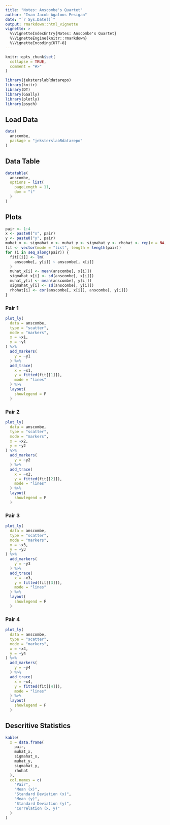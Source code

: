 ```yaml
---
title: "Notes: Anscombe's Quartet"
author: "Ivan Jacob Agaloos Pesigan"
date: "`r Sys.Date()`"
output: rmarkdown::html_vignette
vignette: >
  %\VignetteIndexEntry{Notes: Anscombe's Quartet}
  %\VignetteEngine{knitr::rmarkdown}
  %\VignetteEncoding{UTF-8}
---
```


```r
knitr::opts_chunk$set(
  collapse = TRUE,
  comment = "#>"
)
```

```r
library(jeksterslabRdatarepo)
library(knitr)
library(DT)
library(GGally)
library(plotly)
library(psych)
```

## Load Data

```r
data(
  anscombe,
  package = "jeksterslabRdatarepo"
)
```

## Data Table

```r
datatable(
  anscombe,
  options = list(
    pageLength = 11,
    dom = "t"
  )
)
```

## Plots

```r
pair <- 1:4
x <- paste0("x", pair)
y <- paste0("y", pair)
muhat_x <- sigmahat_x <- muhat_y <- sigmahat_y <- rhohat <- rep(x = NA, times = length(pairs))
fit <- vector(mode = "list", length = length(pair))
for (i in seq_along(pair)) {
  fit[[i]] <- lm(
    anscombe[, y[i]] ~ anscombe[, x[i]]
  )
  muhat_x[i] <- mean(anscombe[, x[i]])
  sigmahat_x[i] <- sd(anscombe[, x[i]])
  muhat_y[i] <- mean(anscombe[, y[i]])
  sigmahat_y[i] <- sd(anscombe[, y[i]])
  rhohat[i] <- cor(anscombe[, x[i]], anscombe[, y[i]])
}
```

### Pair 1

```r
plot_ly(
  data = anscombe,
  type = "scatter",
  mode = "markers",
  x = ~x1,
  y = ~y1
) %>%
  add_markers(
    y = ~y1
  ) %>%
  add_trace(
    x = ~x1,
    y = fitted(fit[[1]]),
    mode = "lines"
  ) %>%
  layout(
    showlegend = F
  )
```

### Pair 2

```r
plot_ly(
  data = anscombe,
  type = "scatter",
  mode = "markers",
  x = ~x2,
  y = ~y2
) %>%
  add_markers(
    y = ~y2
  ) %>%
  add_trace(
    x = ~x2,
    y = fitted(fit[[2]]),
    mode = "lines"
  ) %>%
  layout(
    showlegend = F
  )
```

### Pair 3

```r
plot_ly(
  data = anscombe,
  type = "scatter",
  mode = "markers",
  x = ~x3,
  y = ~y3
) %>%
  add_markers(
    y = ~y3
  ) %>%
  add_trace(
    x = ~x3,
    y = fitted(fit[[3]]),
    mode = "lines"
  ) %>%
  layout(
    showlegend = F
  )
```

### Pair 4

```r
plot_ly(
  data = anscombe,
  type = "scatter",
  mode = "markers",
  x = ~x4,
  y = ~y4
) %>%
  add_markers(
    y = ~y4
  ) %>%
  add_trace(
    x = ~x4,
    y = fitted(fit[[4]]),
    mode = "lines"
  ) %>%
  layout(
    showlegend = F
  )
```

## Descritive Statistics

```r
kable(
  x = data.frame(
    pair,
    muhat_x,
    sigmahat_x,
    muhat_y,
    sigmahat_y,
    rhohat
  ),
  col.names = c(
    "Pair",
    "Mean (x)",
    "Standard Deviation (x)",
    "Mean (y)",
    "Standard Deviation (y)",
    "Correlation (x, y)"
  )
)
```

